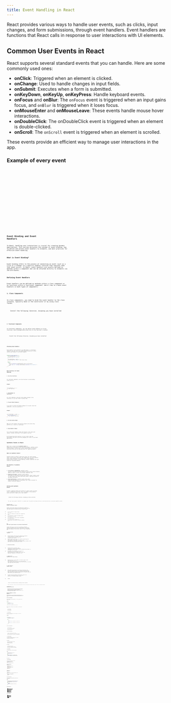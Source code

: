 ```yaml
---
title: Event Handling in React
---
```




React provides various ways to handle user events, such as clicks, input changes, and form submissions, through event handlers. Event handlers are functions that React calls in response to user interactions with UI elements.

## Common User Events in React

React supports several standard events that you can handle. Here are some commonly used ones:

- **onClick**: Triggered when an element is clicked.
- **onChange**: Used to handle changes in input fields.
- **onSubmit**: Executes when a form is submitted.
- **onKeyDown**, **onKeyUp**, **onKeyPress**: Handle keyboard events.
- **onFocus** and **onBlur**: The `onFocus` event is triggered when an input gains focus, and `onBlur` is triggered when it loses focus.
- **onMouseEnter** and **onMouseLeave**: These events handle mouse hover interactions.
- **onDoubleClick**: The onDoubleClick event is triggered when an element is double-clicked.
- **onScroll**: The `onScroll` event is triggered when an element is scrolled.

These events provide an efficient way to manage user interactions in the app.

### Example of every event

<Tabs>
  <TabItem label="onClick">
    <Code code={onclick} lang="jsx" title="OnClick.jsx" />
  </TabItem>
   <TabItem label="onChange">
    <Code code={onchange} lang="jsx" title="OnChange.jsx" />
  </TabItem>
   <TabItem label="onSubmit">
    <Code code={onsubmit} lang="jsx" title="OnSubmit.jsx" />
  </TabItem>
   <TabItem label="KeyEvents">
    <Code code={onkey} lang="jsx" title="OnKey.jsx" />
  </TabItem>
  <TabItem label="onFocus&onBlur">
    <Code code={onfocus} lang="jsx" title="onFocus&onBlur.jsx" />
  </TabItem>
  <TabItem label="MouseEvents">
    <Code code={onmouse} lang="jsx" title="MouseEvents.jsx" />
  </TabItem>
  <TabItem label="onScroll">
    <Code code={onscroll} lang="jsx" title="onscroll.jsx" />
  </TabItem>
</Tabs>

## Event Binding and Event Handlers

In React, handling user interactions is crucial for creating dynamic applications. This section discusses the concept of event binding, how to define and attach event handlers to elements, and best practices for effective event handling.

### What is Event Binding?

Event binding refers to the process of connecting an event (such as a click or a change) to a specific handler function that executes when that event occurs. In React, event handlers are usually defined as methods within a component and can be attached directly to elements via JSX attributes.

### Defining Event Handlers

Event handlers can be defined as methods within a class component or as functions within a functional component. Here's how to create event handlers in both types of components:
#### 1. Class Components

In class components, you need to bind the event handler to the class instance, typically done in the constructor or by using class fields.

<Tabs>
  <TabItem label="Dependency">
    Install the following libraries. Assuming you have installed
    <Code code={`import React from 'react'`} lang="shell" />
  </TabItem>
  <TabItem label="ClassComponent">
    <Code code={classcomponent} lang="jsx" title="ClassComponent.jsx" />
  </TabItem>
</Tabs>


#### 2. Functional Components
In functional components, you can define event handlers as arrow functions, which automatically bind this to the function’s context.

<Tabs>
  <TabItem label="Dependency">
    Install the following libraries. Assuming you have installed
    <Code code={`import React from 'react'`} lang="shell" />
  </TabItem>
  <TabItem label="FunctionalComponent">
    <Code code={funccomponents} lang="jsx" title="FunctionalComponent.jsx" />
  </TabItem>
</Tabs>

### Attaching Event Handlers

Event handlers can be attached to any DOM element or custom React component using JSX. Here's an example demonstrating how to attach various event handlers to different elements.

```bash
function EventBindingExample() {
  const handleMouseEnter = () => {
    console.log('Mouse entered');
  };

  const handleChange = (event) => {
    console.log('Input changed:', event.target.value);
  };

  return (
    <div>
      <button onMouseEnter={handleMouseEnter}>Hover Over Me</button>
      <input type="text" onChange={handleChange} placeholder="Type something" />
    </div>
  );
}
```

### Best Practices for Event Handling

#### 1. Use Arrow Functions: 
For functional components, use arrow functions to avoid binding issues with `this`.

##### Example

```bash
const handleClick = () => {
  // Your logic here
};
```

#### 2. Bind Methods in Constructor: 
For class components, bind your event handler methods in the constructor or use class fields to define them.


#### 3. Prevent Default Behavior: 
If you want to prevent the default behavior of an event (like form submission), use `event.preventDefault()`.

##### Example

```bash 
const handleSubmit = (event) => {
  event.preventDefault();
  // Your submission logic here
};
```

#### 4. Use Descriptive Names: 
Name your event handlers descriptively based on the action they perform (e.g., `handleClick`, `handleChange`).

#### 5. Keep Handlers Simple:
Try to keep event handlers simple and focused. If the logic gets complex, consider extracting it into separate functions.


By following these best practices, you can create clean and maintainable code while effectively managing user events in your React applications.

## Synthetic Events in React

React uses a concept called **Synthetic Events** to manage events consistently across different browsers. Synthetic events wrap the browser's native event system, enabling React to provide a uniform API that works the same way across all supported browsers.

### What are Synthetic Events?

Synthetic Events are React’s abstraction layer over native browser events, which ensures consistency and compatibility. By using synthetic events, React developers do not need to worry about handling browser-specific quirks in event handling, as React normalizes the event system for consistent behavior.

### Key Benefits of Synthetic Events

1. **Cross-Browser Compatibility**: Synthetic events provide a consistent API that normalizes events across various browsers, making it easier to write cross-browser-compatible code.
2. **Enhanced Performance**: Synthetic events improve performance by pooling and reusing event objects. React creates a pool of event objects and reuses them across events, reducing the need for new memory allocation.
3. **Event Normalization**: Synthetic events unify event properties and behaviors, so developers don’t need to account for browser differences manually.

### Working with Synthetic Events

In React, Synthetic Events work similarly to native events, but they offer a standardized interface. Here’s an example of how synthetic events work with a simple `onClick` event handler.

<Tabs>
<TabItem label="Dependency">
    Install the following libraries. Assuming you have installed
    <Code code={`import React from 'react'`} lang="shell" />
</TabItem>
<TabItem label="SyntheticEventExample">
    <Code code={exm} lang="jsx" title="SyncEvent.jsx" />
    The `event` object passed to `handleClick` is a synthetic event. The synthetic event behaves similarly to a native event but offers a cross-browser-compatible interface.
  </TabItem>
</Tabs>

### Properties and Methods in Synthetic Events

Synthetic events expose properties and methods that are familiar to native events but work consistently across different browsers. Here are some common properties and methods available in synthetic events:


- `event.type`: Returns the type of event, e.g.,`"click"`.
- `event.target`: References the element that triggered the event.
- `event.preventDefault()`: Prevents the default action associated with the event.
- `event.stopPropagation()`: Stops the event from bubbling up the DOM hierarchy.
- `event.isDefaultPrevented()`: Returns `true` if `preventDefault()` was called on the event, otherwise `false`.


### How does Event System Achieves Cross-Browser Normalization?

Synthetic Events play a crucial role in providing a normalized interface for handling events across different browsers. The synthetic event system abstracts away the subtle inconsistencies of native event handling by wrapping the native browser events in a single, standardized API.

#### 1. Consistent Event Properties
- Different browsers have historically handled event properties slightly differently. For example, properties like `event.target` and `event.currentTarget` may vary in behavior across browsers.
- React’s synthetic events ensure that commonly accessed properties (such as `target`, `type`, `key`, and `button`) behave in a predictable, uniform way on all supported browsers. This makes event handling code more reliable, as you won’t need to include browser-specific checks.

#### 2. Unified Event Methods
- Functions such as `preventDefault()` and `stopPropagation()` may have browser-specific implementations. React’s synthetic events standardize these methods, so they always work the same way.
- For example, `event.preventDefault()` will prevent the default action across all browsers, and `event.stopPropagation()` will reliably stop the event from bubbling up, regardless of the browser in use.

#### 3.  Handling Event Variations (e.g., Pointer Events)
- Browsers may vary in their support for different types of input events like `mouse`, `touch`, or `pointer` events. React’s synthetic event system normalizes these variations, making it easier to write code that works for multiple input types without extra handling.

#### 4. Event Pooling in Synthetic Events
- React employs event pooling as a performance optimization. When an event is triggered, React reuses a synthetic event object from a pool, which reduces the need to create new event objects and saves memory. However, this also means that properties of synthetic events are reset after the event handler executes.
- To access the event properties asynchronously (such as in a timeout or asynchronous function), you must call `event.persist()` to retain the event’s values.

- Example
<Tabs>
  <TabItem label="Dependency">
    Install the following libraries. Assuming you have installed
    <Code code={`import React from 'react'`} lang="shell" />
  </TabItem>
  <TabItem label="Pooling">
    <Code code={pooling} lang="jsx" title="Pooling.jsx" />
    Calling `event.persist()` allows us to use the event properties even after the event handler has finished execution, which is useful for asynchronous operations.
  </TabItem>
</Tabs>

### Performance and Compatibility Implications

- Performance: By pooling events and reusing objects, React improves memory efficiency, which can be beneficial for applications with frequent event handling, such as games or animations.
- Compatibility: Synthetic events eliminate browser-specific inconsistencies, making it simpler for developers to write code that works uniformly across environments.


## Passing Arguments to Event Handlers

React event handlers often need additional data beyond the event object itself. This guide covers various approaches to passing arguments to event handlers, along with best practices and common pitfalls to avoid.

### Basic Event Handling
Before diving into passing arguments, let's review the basic event handler syntax:

#### Example

```bash
function Button() {
  const handleClick = (event) => {
    console.log('Button clicked!');
    console.log('Event:', event);
  };

  return <button onClick={handleClick}>Click me</button>;
}
```

React provides a flexible way to pass arguments to event handlers using:

- Arrow Functions
- Function Binding
- Curried Function

#### 1. Arrow Function

The most straightforward way to pass arguments is using arrow functions in your JSX:

##### Example

```bash
function ItemList() {
  const handleDelete = (id, event) => {
    console.log(`Deleting item ${id}`);
    console.log('Event:', event);
  };

  return (
    <ul>
      <li>
        Item 1
        <button onClick={(e) => handleDelete(1, e)}>Delete</button>
      </li>
      <li>
        Item 2
        <button onClick={(e) => handleDelete(2, e)}>Delete</button>
      </li>
    </ul>
  );
}
```
**Pros of Arrow Functions:**

- Clear and explicit.
- Easy to pass multiple arguments.
- Access to the event object.
- No binding required.

**Cons of Arrow Functions:**

- Creates a new function on each render.
- Slightly worse performance in high-frequency updates.
- May cause unnecessary re-renders in child components.

#### 2. Function Binding

An alternative approach is using the `bind()` method:
<Tabs>
  <TabItem label="Dependencies">
    Install the following libraries. Assuming you have installed
    <Code code={dependencies} lang="shell" />
  </TabItem>
  <TabItem label="Bind">
    <Code code={bind} lang="jsx" title="Bind.jsx" />
  </TabItem>
</Tabs>

**Pros of bind():**

- Does not create a new function on each render.
- Maintains proper this context.
- Arguments are partially applied.

**Cons of bind():**

- Less readable than arrow functions.
- Can be confusing for developers new to JavaScript.
- The event object is always passed as the last argument.

#### 3. Curried Functions

For more complex scenarios, you can use curried functions:

#### Example

```bash
function ProductList() {
  const handleAction = (action) => (id) => (event) => {
    console.log(`${action} product ${id}`);
    console.log('Event:', event);
  };

  return (
    <div>
      <button onClick={handleAction('view')(1)}>View Product 1</button>
      <button onClick={handleAction('edit')(1)}>Edit Product 1</button>
      <button onClick={handleAction('delete')(1)}>Delete Product 1</button>
    </div>
  );
}
```

### Best Practices

#### 1. Consider Performance

```bash
// 🚫 Avoid: Creates new function every render
<button onClick={(e) => handleClick(id, e)}>Click</button>

// ✅ Better: Define handler outside render
const buttonHandler = useCallback((e) => {
  handleClick(id, e);
}, [id]);

<button onClick={buttonHandler}>Click</button>
```

#### 2. Event Pooling and Async Operations

```bash
const handleClick = (id, event) => {
  // 🚫 Avoid: Event object may be nullified
  setTimeout(() => {
    console.log(event.target);
  }, 100);

  // ✅ Better: Persist event data if needed
  const target = event.target;
  setTimeout(() => {
    console.log(target);
  }, 100);
};
```

#### 3. Type Safety with TypeScript

```tsx
interface ButtonProps {
  id: number;
  onAction: (id: number, event: React.MouseEvent<HTMLButtonElement>) => void;
}

function Button({ id, onAction }: ButtonProps) {
  return (
    <button onClick={(e) => onAction(id, e)}>
      Click me
    </button>
  );
}
```

### Performance Optimization

For optimal performance when passing arguments, consider using the useCallback hook:

#### Example

```bash
function ShoppingCart() {
  const handleQuantityChange = useCallback((productId, newQuantity, event) => {
    console.log(`Updating product ${productId} to quantity ${newQuantity}`);
    console.log('Event:', event);
  }, []); // Dependencies array empty as no external values are used

  return (
    <div>
      <ProductQuantity
        productId={1}
        onChange={(e) => handleQuantityChange(1, e.target.value, e)}
      />
    </div>
  );
}
```


## Related Resources

- [React Official Documentation on Events](https://react.dev/learn/responding-to-events)
- [MDN Web Docs - Event reference](https://developer.mozilla.org/en-US/docs/Web/Events)
- [React TypeScript Cheatsheet](https://github.com/typescript-cheatsheets/react)
- [React Performance Optimization](https://react.dev/learn/render-and-commit)


## Further Reading

- [Event Bubbling and Capturing](https://developer.mozilla.org/en-US/docs/Learn/JavaScript/Building_blocks/Events#event_bubbling_and_capture)
- [React Event Pooling (Legacy)](https://legacy.reactjs.org/docs/events.html#event-pooling) 
- [JavaScript Event Loop](https://developer.mozilla.org/en-US/docs/Web/JavaScript/EventLoop)